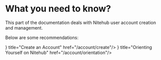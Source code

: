 # What you need to know?

This part of the documentation deals with Nitehub user account creation and management.

Below are some recommendations:

<Cards>
  <Card icon={<svg
  xmlns="http://www.w3.org/2000/svg" width="24" height="24" viewBox="0 0 24 24" fill="none" stroke="currentColor" stroke-width={2} stroke-linecap="round" stroke-linejoin="round">
  <path d="M19 21v-2a4 4 0 0 0-4-4H9a4 4 0 0 0-4 4v2" />
  <circle cx="12" cy="7" r="4" />
</svg>} title="Create an Account" href="/account/create"/>
  <Card icon={<svg xmlns="http://www.w3.org/2000/svg" width="24" height="24" viewBox="0 0 24 24" fill="none" stroke="currentColor" stroke-width={2} stroke-linecap="round" stroke-linejoin="round">
  <circle cx="12" cy="12" r="10" />
  <polygon points="16.24 7.76 14.12 14.12 7.76 16.24 9.88 9.88 16.24 7.76" />
</svg>} title="Orienting Yourself on Nitehub" href="/account/orientation"/>
</Cards>
